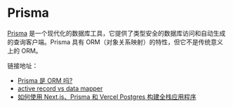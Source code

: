 # Prisma
[Prisma](https://www.prisma.io/docs/getting-started/quickstart) 是一个现代化的数据库工具，它提供了类型安全的数据库访问和自动生成的查询客户端。Prisma 具有 ORM（对象关系映射）的特性，但它不是传统意义上的 ORM。

链接地址：
- [Prisma 是 ORM 吗?](https://prisma.nodejs.cn/concepts/overview/prisma-in-your-stack/is-prisma-an-orm)
- [active record vs data mapper](https://culttt.com/2014/06/18/whats-difference-active-record-data-mapper/)
- [如何使用 Next.js、Prisma 和 Vercel Postgres 构建全栈应用程序](https://vercel.com/guides/nextjs-prisma-postgres)

